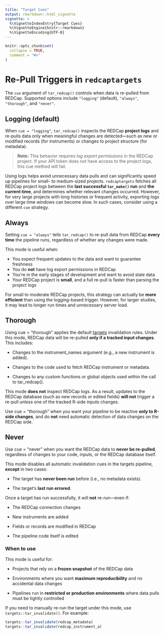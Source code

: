 ```yaml
---
title: "Target Cues"
output: rmarkdown::html_vignette
vignette: >
  %\VignetteIndexEntry{Target Cues}
  %\VignetteEngine{knitr::rmarkdown}
  %\VignetteEncoding{UTF-8}
---
```


```r
knitr::opts_chunk$set(
  collapse = TRUE,
  comment = "#>"
)
```

# Re-Pull Triggers in `redcaptargets`

The `cue` argument of `tar_redcap()` controls when data is re-pulled from REDCap. Supported options include `"logging"` (default), `"always"`, `"thorough"`, and `"never"`.

## Logging (default)

When `cue = "logging"`, `tar_redcap()` inspects the REDCap **project logs** and re-pulls data only when meaningful changes are detected—such as new or modified records (for instruments) or changes to project structure (for metadata).

> **Note:** This behavior requires *log export permissions* in the REDCap project. If your API token does not have access to the project logs, this cue method will fail.

Using logs helps avoid unnecessary data pulls and can significantly speed up pipelines for small- to medium-sized projects. `redcaptargets` fetches all REDCap project logs between the **last successful `tar_make()` run** and **the current time**, and determines whether relevant changes occurred. However, for very large projects with long histories or frequent activity, exporting logs over large time windows can become slow. In such cases, consider using a different `cue` strategy.

## Always

Setting `cue = "always"` tells `tar_redcap()` to re-pull data from REDCap **every time** the pipeline runs, regardless of whether any changes were made.

This mode is useful when:

-   You expect frequent updates to the data and want to guarantee freshness
-   You do **not** have log export permissions in REDCap
-   You’re in the early stages of development and want to avoid stale data
-   Your REDCap project is **small**, and a full re-pull is faster than parsing the project logs

For small to moderate REDCap projects, this strategy can actually be **more efficient** than using the logging-based trigger. However, for larger studies, it may lead to longer run times and unnecessary server load.

## Thorough

Using cue = "thorough" applies the default [targets](https://docs.ropensci.org/targets/reference/tar_cue.html) invalidation rules. Under this mode, REDCap data will be re-pulled **only if a tracked input changes**. This includes:

-   Changes to the instrument_names argument (e.g., a new instrument is added).

-   Changes to the code used to fetch REDCap instrument or metadata.

-   Changes to any custom functions or global objects used within the call to tar_redcap().

This mode **does not** inspect REDCap logs. As a result, updates to the REDCap database (such as new records or edited fields) **will not** trigger a re-pull unless one of the tracked R-side inputs changes.

Use cue = "thorough" when you want your pipeline to be reactive **only to R-side changes**, and do **not** need automatic detection of data changes on the REDCap side.

## Never

Use cue = "never" when you want the REDCap data to **never be re-pulled**, regardless of changes to your code, inputs, or the REDCap database itself.

This mode disables all automatic invalidation cues in the targets pipeline, **except** in two cases:

-   The target has **never been run** before (i.e., no metadata exists).

-   The target’s **last run errored**.

Once a target has run successfully, it will **not** re-run—even if:

-   The REDCap connection changes

-   New instruments are added

-   Fields or records are modified in REDCap

-   The pipeline code itself is edited

### **When to use**

This mode is useful for:

-   Projects that rely on a **frozen snapshot** of the REDCap data

-   Environments where you want **maximum reproducibility** and no accidental data changes

-   Pipelines run in **restricted or production environments** where data pulls must be tightly controlled

If you need to manually re-run the target under this mode, use `targets::tar_invalidate()`. For example:

```r
targets::tar_invalidate(redcap_metadata)
targets::tar_invalidate(redcap_instrument_a)
```

## 

